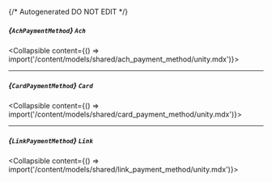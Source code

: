 {/* Autogenerated DO NOT EDIT  */}

##### *{`AchPaymentMethod`}* `Ach`
<Collapsible content={() => import('/content/models/shared/ach_payment_method/unity.mdx')}>
</Collapsible>

---
##### *{`CardPaymentMethod`}* `Card`
<Collapsible content={() => import('/content/models/shared/card_payment_method/unity.mdx')}>
</Collapsible>

---
##### *{`LinkPaymentMethod`}* `Link`
<Collapsible content={() => import('/content/models/shared/link_payment_method/unity.mdx')}>
</Collapsible>

